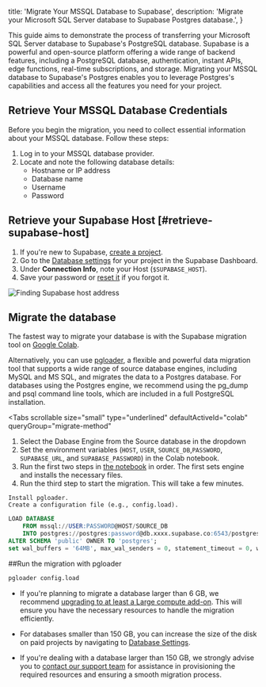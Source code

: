 
  title: 'Migrate Your MSSQL Database to Supabase',
  description: 'Migrate your Microsoft SQL Server database to Supabase Postgres database.',
}

This guide aims to demonstrate the process of transferring your Microsoft SQL Server database to Supabase's PostgreSQL database. Supabase is a powerful and open-source platform offering a wide range of backend features, including a PostgreSQL database, authentication, instant APIs, edge functions, real-time subscriptions, and storage. Migrating your MSSQL database to Supabase's Postgres enables you to leverage Postgres's capabilities and access all the features you need for your project.

## Retrieve Your MSSQL Database Credentials

Before you begin the migration, you need to collect essential information about your MSSQL database. Follow these steps:

1. Log in to your MSSQL database provider.
1. Locate and note the following database details:
   - Hostname or IP address
   - Database name
   - Username
   - Password

## Retrieve your Supabase Host [#retrieve-supabase-host]

1. If you're new to Supabase, [create a project](https://supabase.com/dashboard).
1. Go to the [Database settings](https://supabase.com/dashboard/project/_/settings/database) for your project in the Supabase Dashboard.
1. Under **Connection Info**, note your Host (`$SUPABASE_HOST`).
1. Save your password or [reset it](https://supabase.com/dashboard/project/_/settings/database) if you forgot it.

![Finding Supabase host address](/docs/img/guides/resources/migrating-to-supabase/amazon-rds/supabase_dashboard.png)

## Migrate the database

The fastest way to migrate your database is with the Supabase migration tool on
[Google Colab](https://colab.research.google.com/github/mansueli/Supa-Migrate/blob/main/Amazon_RDS_to_Supabase.ipynb).

Alternatively, you can use [pgloader](https://github.com/dimitri/pgloader), a flexible and powerful data migration tool that supports a wide range of source database engines, including MySQL and MS SQL, and migrates the data to a Postgres database. For databases using the Postgres engine, we recommend using the pg_dump and psql command line tools, which are included in a full PostgreSQL installation.

<Tabs
  scrollable
  size="small"
  type="underlined"
  defaultActiveId="colab"
  queryGroup="migrate-method"
>
<TabPanel id="colab" label="Migrate using Colab">

1. Select the Dabase Engine from the Source database in the dropdown
1. Set the environment variables (`HOST`, `USER`, `SOURCE_DB`,`PASSWORD`, `SUPABASE_URL`, and `SUPABASE_PASSWORD`) in the Colab notebook.
1. Run the first two steps in [the notebook](https://colab.research.google.com/github/mansueli/Supa-Migrate/blob/main/Amazon_RDS_to_Supabase.ipynb) in order. The first sets engine and installs the necessary files.
1. Run the third step to start the migration. This will take a few minutes.

</TabPanel>
<TabPanel id="MS SQL" label="Migrate from MSSQL">

    Install pgloader.
    Create a configuration file (e.g., config.load).

```sql
LOAD DATABASE
    FROM mssql://USER:PASSWORD@HOST/SOURCE_DB
    INTO postgres://postgres:password@db.xxxx.supabase.co:6543/postgres
ALTER SCHEMA 'public' OWNER TO 'postgres';
set wal_buffers = '64MB', max_wal_senders = 0, statement_timeout = 0, work_mem to '2GB';
```

##Run the migration with pgloader

```bash
pgloader config.load
```

</TabPanel>
</Tabs>

<Admonition type="caution">

- If you're planning to migrate a database larger than 6 GB, we recommend [upgrading to at least a Large compute add-on](/docs/guides/platform/compute-add-ons). This will ensure you have the necessary resources to handle the migration efficiently.

- For databases smaller than 150 GB, you can increase the size of the disk on paid projects by navigating to [Database Settings](/dashboard/project/_/settings/database).

- If you're dealing with a database larger than 150 GB, we strongly advise you to [contact our support team](/dashboard/support/new) for assistance in provisioning the required resources and ensuring a smooth migration process.

</Admonition>


